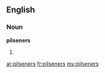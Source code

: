 ==English==

===Noun===
'''pilseners'''

# {{plural of|[[pilsener]]}}

[[ar:pilseners]]
[[fr:pilseners]]
[[my:pilseners]]